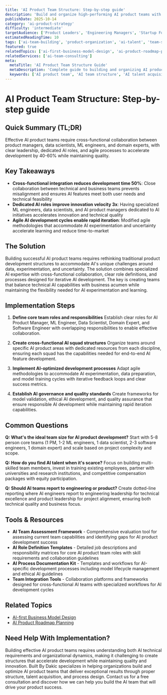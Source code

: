 ```yaml
---
title: 'AI Product Team Structure: Step-by-step guide'
description: 'Build and organize high-performing AI product teams with the right mix of technical, business, and AI expertise to accelerate AI product development and success.'
publishDate: 2025-10-14
category: 'ai-product-strategy'
difficulty: 'intermediate'
targetAudience: ['Product Leaders', 'Engineering Managers', 'Startup Founders']
estimatedReadingTime: 10
tags: ['ai-team-building', 'product-organization', 'ai-talent', 'team-structure']
featured: true
relatedTopics: ['ai-first-business-model-design', 'ai-product-roadmap-planning']
relatedServices: ['ai-team-consulting']
meta:
  metaTitle: 'AI Product Team Structure Guide'
  metaDescription: 'Complete guide to building and organizing AI product teams with optimal structure, roles, and talent acquisition strategies.'
  keywords: ['AI product team', 'AI team structure', 'AI talent acquisition', 'AI product organization']
---
```


# AI Product Team Structure: Step-by-step guide

## Quick Summary (TL;DR)

Effective AI product teams require cross-functional collaboration between product managers, data scientists, ML engineers, and domain experts, with clear leadership, dedicated AI roles, and agile processes to accelerate development by 40-60% while maintaining quality.

## Key Takeaways

- **Cross-functional integration reduces development time 50%**: Close collaboration between technical and business teams prevents misalignment and ensures AI features meet both user needs and technical feasibility
- **Dedicated AI roles improve innovation velocity 3x**: Having specialized ML engineers, data scientists, and AI product managers dedicated to AI initiatives accelerates innovation and technical quality
- **Agile AI development cycles enable rapid iteration**: Modified agile methodologies that accommodate AI experimentation and uncertainty accelerate learning and reduce time-to-market

## The Solution

Building successful AI product teams requires rethinking traditional product development structures to accommodate AI's unique challenges around data, experimentation, and uncertainty. The solution combines specialized AI expertise with cross-functional collaboration, clear role definitions, and processes designed for iterative AI development. The key is creating teams that balance technical AI capabilities with business acumen while maintaining the flexibility needed for AI experimentation and learning.

## Implementation Steps

1. **Define core team roles and responsibilities**
   Establish clear roles for AI Product Manager, ML Engineer, Data Scientist, Domain Expert, and Software Engineer with overlapping responsibilities to enable effective collaboration.

2. **Create cross-functional AI squad structures**
   Organize teams around specific AI product areas with dedicated resources from each discipline, ensuring each squad has the capabilities needed for end-to-end AI feature development.

3. **Implement AI-optimized development processes**
   Adapt agile methodologies to accommodate AI experimentation, data preparation, and model training cycles with iterative feedback loops and clear success metrics.

4. **Establish AI governance and quality standards**
   Create frameworks for model validation, ethical AI development, and quality assurance that ensure responsible AI development while maintaining rapid iteration capabilities.

## Common Questions

**Q: What's the ideal team size for AI product development?**
Start with 5-8 person core teams (1 PM, 1-2 ML engineers, 1 data scientist, 2-3 software engineers, 1 domain expert) and scale based on project complexity and scope.

**Q: How do you find AI talent when it's scarce?**
Focus on building multi-skilled team members, invest in training existing employees, partner with universities and research institutions, and competitive compensation packages with equity participation.

**Q: Should AI teams report to engineering or product?**
Create dotted-line reporting where AI engineers report to engineering leadership for technical excellence and product leadership for project alignment, ensuring both technical quality and business focus.

## Tools & Resources

- **AI Team Assessment Framework** - Comprehensive evaluation tool for assessing current team capabilities and identifying gaps for AI product development success
- **AI Role Definition Templates** - Detailed job descriptions and responsibility matrices for core AI product team roles with skill requirements and collaboration guidelines
- **AI Process Documentation Kit** - Templates and workflows for AI-specific development processes including model lifecycle management and ethical AI guidelines
- **Team Integration Tools** - Collaboration platforms and frameworks designed for cross-functional AI teams with specialized workflows for AI development cycles

## Related Topics

- [AI-first Business Model Design]({{/topics/ai-first-business-model-design}})
- [AI Product Roadmap Planning]({{/topics/ai-product-roadmap-planning}})

## Need Help With Implementation?

Building effective AI product teams requires understanding both AI technical requirements and organizational dynamics, making it challenging to create structures that accelerate development while maintaining quality and innovation. Built By Dakic specializes in helping organizations build and optimize AI product teams that deliver exceptional results through proper structure, talent acquisition, and process design. Contact us for a free consultation and discover how we can help you build the AI team that will drive your product success.
